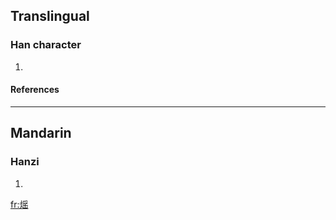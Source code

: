 ==Translingual==
===Han character===
{{Han char|rn=86|rad=火|as=10|sn=14|four=|canj=火月人山 (FBOU)}}
# {{defn|Han|sort=火10}}
====References====
{{Han ref|kx=0679.160|dkj=19299|hdz=32224.030|uh=718E|ud=29070}}

----
==Mandarin==
===Hanzi===
{{cmn-hanzi|pin=[[yào]] ([[yao4]])|wg=yao<sup>4</sup>}}
# {{defn|Mandarin}}

[[fr:熎]]